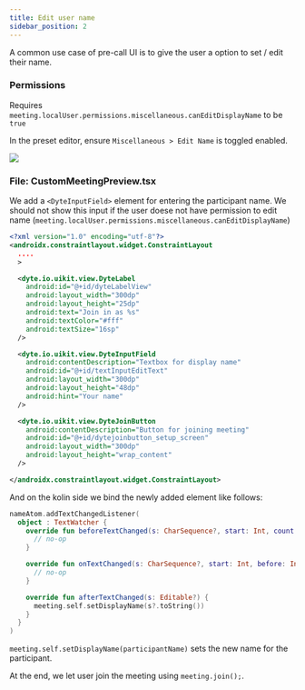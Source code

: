```yaml
---
title: Edit user name
sidebar_position: 2
---
```


A common use case of pre-call UI is to give the user a option to set / edit their name.

### Permissions

Requires `meeting.localUser.permissions.miscellaneous.canEditDisplayName` to be `true`

In the preset editor, ensure `Miscellaneous > Edit Name` is toggled enabled.

<img src="/static/react/preset-edit-name.png" />

### File: CustomMeetingPreview.tsx

We add a `<DyteInputField>` element for entering the participant name. We should not show this input if the user doese not have permission to edit name (`meeting.localUser.permissions.miscellaneous.canEditDisplayName`)

```xml {15, 21}
<?xml version="1.0" encoding="utf-8"?>
<androidx.constraintlayout.widget.ConstraintLayout
  ....
  >

  <dyte.io.uikit.view.DyteLabel
    android:id="@+id/dyteLabelView"
    android:layout_width="300dp"
    android:layout_height="25dp"
    android:text="Join in as %s"
    android:textColor="#fff"
    android:textSize="16sp"
  />

  <dyte.io.uikit.view.DyteInputField
    android:contentDescription="Textbox for display name"
    android:id="@+id/textInputEditText"
    android:layout_width="300dp"
    android:layout_height="48dp"
    android:hint="Your name"
  />

  <dyte.io.uikit.view.DyteJoinButton
    android:contentDescription="Button for joining meeting"
    android:id="@+id/dytejoinbutton_setup_screen"
    android:layout_width="300dp"
    android:layout_height="wrap_content"
  />

</androidx.constraintlayout.widget.ConstraintLayout>
```

And on the kolin side we bind the newly added element like follows:

```kotlin
nameAtom.addTextChangedListener(
  object : TextWatcher {
    override fun beforeTextChanged(s: CharSequence?, start: Int, count: Int, after: Int) {
      // no-op
    }

    override fun onTextChanged(s: CharSequence?, start: Int, before: Int, count: Int) {
      // no-op
    }

    override fun afterTextChanged(s: Editable?) {
      meeting.self.setDisplayName(s?.toString())
    }
  }
)
```

`meeting.self.setDisplayName(participantName)` sets the new name for the participant.

At the end, we let user join the meeting using `meeting.join();`.
